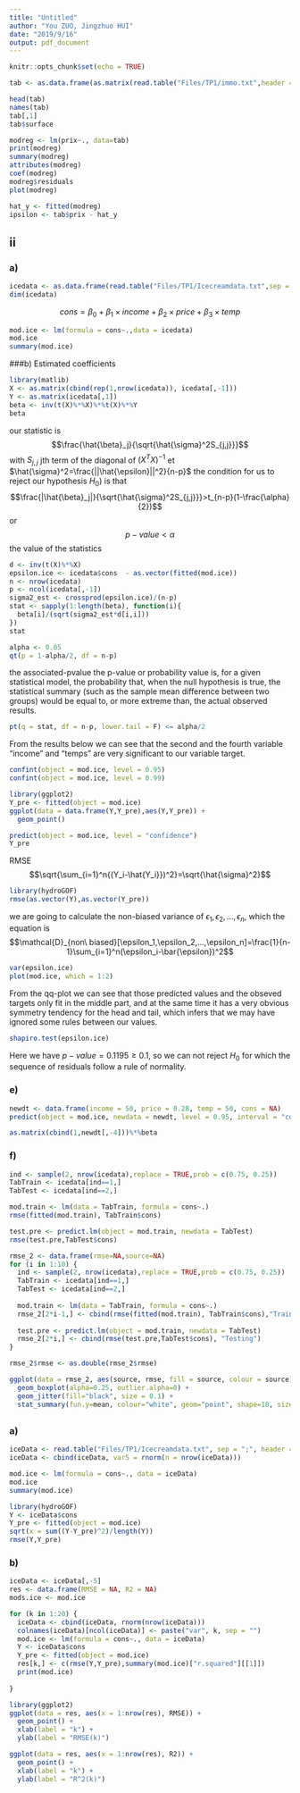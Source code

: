 ```yaml
---
title: "Untitled"
author: "You ZUO, Jingzhuo HUI"
date: "2019/9/16"
output: pdf_document
---
```


```r
knitr::opts_chunk$set(echo = TRUE)
```

```r
tab <- as.data.frame(as.matrix(read.table("Files/TP1/immo.txt",header = T,sep = ";")))
```

```r
head(tab)
names(tab)
tab[,1]
tab$surface
```
```r
modreg <- lm(prix~., data=tab)
print(modreg)
summary(modreg)
attributes(modreg)
coef(modreg)
modreg$residuals
plot(modreg)
```
```r
hat_y <- fitted(modreg)
ipsilon <- tab$prix - hat_y
```

## ii
### a)
```r
icedata <- as.data.frame(read.table("Files/TP1/Icecreamdata.txt",sep = ";",header = T))
dim(icedata)
```

$$cons=\beta_0+\beta_1\times income+\beta_2\times price+\beta_3\times temp$$
```r
mod.ice <- lm(formula = cons~.,data = icedata)
mod.ice
summary(mod.ice)
```
###b) Estimated coefficients
```r
library(matlib)
X <- as.matrix(cbind(rep(1,nrow(icedata)), icedata[,-1]))
Y <- as.matrix(icedata[,1])
beta <- inv(t(X)%*%X)%*%t(X)%*%Y
beta
```

our statistic is 
$$\frac{\hat{\beta}_j}{\sqrt{\hat{\sigma}^2S_{j,j}}}$$
with $S_{j,j}$ jth term of the diagonal of $(X^TX)^{-1}$ et $\hat{\sigma}^2=\frac{||\hat{\epsilon}||^2}{n-p}$
the condition for us to reject our hypothesis $H_0)$ is that 
$$\frac{|\hat{\beta}_j|}{\sqrt{\hat{\sigma}^2S_{j,j}}}>t_{n-p}(1-\frac{\alpha}{2})$$
or
$$p-value<\alpha$$
the value of the statistics 
```r
d <- inv(t(X)%*%X)
epsilon.ice <- icedata$cons  - as.vector(fitted(mod.ice))
n <- nrow(icedata)
p <- ncol(icedata[,-1])
sigma2_est <- crossprod(epsilon.ice)/(n-p)
stat <- sapply(1:length(beta), function(i){
  beta[i]/(sqrt(sigma2_est*d[i,i]))
})
stat

alpha <- 0.05
qt(p = 1-alpha/2, df = n-p)
```

the associated-pvalue
the p-value or probability value is, for a given statistical model, the probability that, when the null hypothesis is true, the statistical summary (such as the sample mean difference between two groups) would be equal to, or more extreme than, the actual observed results.
```r
pt(q = stat, df = n-p, lower.tail = F) <= alpha/2
```
From the results below we can see that the second and the fourth variable "income" and "temps" are very significant to our variable target.
```r
confint(object = mod.ice, level = 0.95)
confint(object = mod.ice, level = 0.99)
```
```r
library(ggplot2)
Y_pre <- fitted(object = mod.ice)
ggplot(data = data.frame(Y,Y_pre),aes(Y,Y_pre)) +
  geom_point()

predict(object = mod.ice, level = "confidence")
Y_pre
```

RMSE
$$\sqrt{\sum_{i=1}^n{(Y_i-\hat{Y_i}})^2}=\sqrt{\hat{\sigma}^2}$$
```r
library(hydroGOF)
rmse(as.vector(Y),as.vector(Y_pre))
```
we are going to calculate the non-biased variance of $\epsilon_1,\epsilon_2,...,\epsilon_n$, which the equation is 
$$\mathcal{D}_{non\ biased}[\epsilon_1,\epsilon_2,...,\epsilon_n]=\frac{1}{n-1}\sum_{i=1}^n(\epsilon_i-\bar{\epsilon})^2$$
```r
var(epsilon.ice)
plot(mod.ice, which = 1:2)
```


From the qq-plot we can see that those predicted values and the obseved targets only fit in the middle part, and at the same time it has a very obvious symmetry tendency for the head and tail, which infers that we may have ignored some rules between our values.

```r
shapiro.test(epsilon.ice)
```
Here we have $p-value=0.1195\geq0.1$, so we can not reject $H_0$ for which the sequence of residuals follow a rule of normality.

### e)
```r
newdt <- data.frame(income = 50, price = 0.28, temp = 50, cons = NA)
predict(object = mod.ice, newdata = newdt, level = 0.95, interval = "confidence")

as.matrix(cbind(1,newdt[,-4]))%*%beta
```

### f)
```r
ind <- sample(2, nrow(icedata),replace = TRUE,prob = c(0.75, 0.25))
TabTrain <- icedata[ind==1,]
TabTest <- icedata[ind==2,]

mod.train <- lm(data = TabTrain, formula = cons~.)
rmse(fitted(mod.train), TabTrain$cons)
```

```r
test.pre <- predict.lm(object = mod.train, newdata = TabTest)
rmse(test.pre,TabTest$cons)
```
```r
rmse_2 <- data.frame(rmse=NA,source=NA)
for (i in 1:10) {
  ind <- sample(2, nrow(icedata),replace = TRUE,prob = c(0.75, 0.25))
  TabTrain <- icedata[ind==1,]
  TabTest <- icedata[ind==2,]
  
  mod.train <- lm(data = TabTrain, formula = cons~.)
  rmse_2[2*i-1,] <- cbind(rmse(fitted(mod.train), TabTrain$cons),"Traing")
  
  test.pre <- predict.lm(object = mod.train, newdata = TabTest)
  rmse_2[2*i,] <- cbind(rmse(test.pre,TabTest$cons), "Testing")
}

rmse_2$rmse <- as.double(rmse_2$rmse)

ggplot(data = rmse_2, aes(source, rmse, fill = source, colour = source)) +
  geom_boxplot(alpha=0.25, outlier.alpha=0) +
  geom_jitter(fill="black", size = 0.1) +
  stat_summary(fun.y=mean, colour="white", geom="point", shape=18, size=1) 
```

## \uppercase\expandafter{\romannumeral3}
### a)
```r
iceData <- read.table("Files/TP1/Icecreamdata.txt", sep = ";", header = T)
iceData <- cbind(iceData, var5 = rnorm(n = nrow(iceData)))

mod.ice <- lm(formula = cons~., data = iceData)
mod.ice
summary(mod.ice)
```

```r
library(hydroGOF)
Y <- iceData$cons
Y_pre <- fitted(object = mod.ice)
sqrt(x = sum((Y-Y_pre)^2)/length(Y))
rmse(Y,Y_pre)
```

### b)
```r
iceData <- iceData[,-5]
res <- data.frame(RMSE = NA, R2 = NA)
mods.ice <- mod.ice

for (k in 1:20) {
  iceData <- cbind(iceData, rnorm(nrow(iceData)))
  colnames(iceData)[ncol(iceData)] <- paste("var", k, sep = "")
  mod.ice <- lm(formula = cons~., data = iceData)
  Y <- iceData$cons
  Y_pre <- fitted(object = mod.ice)
  res[k,] <- c(rmse(Y,Y_pre),summary(mod.ice)["r.squared"][[1]])
  print(mod.ice)
  
}


```

```r
library(ggplot2)
ggplot(data = res, aes(x = 1:nrow(res), RMSE)) +
  geom_point() +
  xlab(label = "k") +
  ylab(label = "RMSE(k)")

ggplot(data = res, aes(x = 1:nrow(res), R2)) +
  geom_point() +
  xlab(label = "k") +
  ylab(label = "R^2(k)")
  
```

